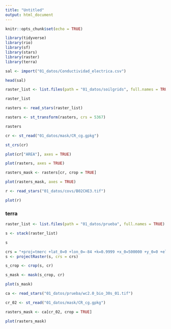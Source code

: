 ```yaml
---
title: "Untitled"
output: html_document
---
```


```r
knitr::opts_chunk$set(echo = TRUE)
```


```r
library(tidyverse)
library(rio)
library(sf)
library(stars)
library(raster)
library(terra)
```


```r
sal <- import("01_datos/Conductividad_electrica.csv")
```

```r
head(sal)
```

```r
raster_list <- list.files(path = "01_datos/soilgrids", full.names = TRUE)
```

```r
raster_list
```


```r
rasters <- read_stars(raster_list)
```


```r
rasters <- st_transform(rasters, crs = 5367)
```

```r
rasters
```


```r
cr <- st_read("01_datos/mask/CR_cg.gpkg")
```
```r
st_crs(cr)
```


```r
plot(cr["AREA"], axes = TRUE)
```

```r
plot(rasters, axes = TRUE)
```


```r
rasters_mask <- rasters[cr, crop = TRUE]
```


```r
plot(rasters_mask, axes = TRUE)
```


```r
r <- read_stars("01_datos/covs/B02CHE3.tif")
```



```r
plot(r)
```

### terra

```r
raster_list <- list.files(path = "01_datos/prueba", full.names = TRUE)
```


```r
s <- stack(raster_list)
```

```r
s
```

```r
crs = "+proj=tmerc +lat_0=0 +lon_0=-84 +k=0.9999 +x_0=500000 +y_0=0 +ellps=WGS84 +units=m +no_defs"
s <- projectRaster(s, crs = crs)   
```


```r
s_crop <- crop(s, cr)
```

```r
s_mask <- mask(s_crop, cr)
```

```r
plot(s_mask)
```

```r
ca <- read_stars("01_datos/prueba/wc2.0_bio_30s_01.tif")
```


```r
cr_02 <- st_read("01_datos/mask/CR_cg.gpkg")
```
```r
rasters_mask <- ca[cr_02, crop = TRUE]
```

```r
plot(rasters_mask)
```



